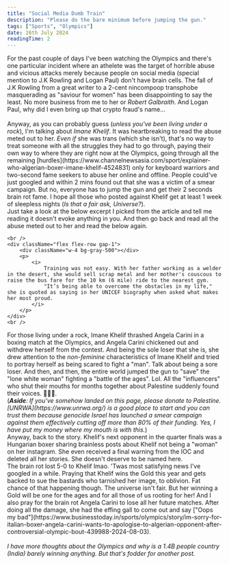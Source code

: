 ```yaml
---
title: "Social Media Dumb Train"
description: "Please do the bare minimum before jumping the gun."
tags: ["Sports", "Olympics"]
date: 26th July 2024
readingTime: 2
---
```


<section>
	For the past couple of days I've been watching the Olympics and there's one particular incident where an athelete was the target of horrible abuse and vicious attacks merely because people on social media (special mention to J.K Rowling and Logan Paul) don't have brain cells. The fall of J.K Rowling from a great writer to a 2-cent nincompoop transphobe masquerading as "saviour for women" has been disappointing to say the least. No more business from me to her or <i>Robert Galbraith</i>. And Logan Paul, why did I even bring up that crypto fraud's name...
</section>
<br />
<section>
	Anyway, as you can probably guess (<i>unless you've been living under a rock</i>), I'm talking about <i>Imane Khelif</i>. It was heartbreaking to read the abuse meted out to her. <i>Even if</i> she was trans (which she isn't), that's no way to treat someone with all the struggles they had to go through, paying their own way to where they are right now at the Olympics, going through all the remaining [hurdles](https://www.channelnewsasia.com/sport/explainer-who-algerian-boxer-imane-khelif-4524831) only for keyboard warriors and two-second fame seekers to abuse her online and offline. People could've just googled and within 2 mins found out that she was a victim of a smear campaign. But no, everyone has to jump the gun and get their 2 seconds brain rot fame. I hope all those who posted against Khelif get at least 1 week of sleepless nights (<i>Is that a fair ask, Universe?</i>).
	<br />
	Just take a look at the below excerpt I picked from the article and tell me reading it doesn't evoke anything in you. And then go back and read all the abuse meted out to her and read the below again.

    <br />
    <div className="flex flex-row gap-1">
    	<div className="w-4 bg-gray-500"></div>
    	<p>
    		<i>
    			Training was not easy. With her father working as a welder in the desert, she would sell scrap metal and her mother's couscous to raise the bus fare for the 10 km (6 mile) ride to the nearest gym.
    			"It’s being able to overcome the obstacles in my life," she is quoted as saying in her UNICEF biography when asked what makes her most proud.
    		</i>
    	</p>
    </div>
    <br />

</section>
<section>
	For those living under a rock, Imane Khelif thrashed Angela Carini in a boxing match at the Olympics, and Angela Carini chickened out and withdrew herself from the contest. And being the sole loser that she is, she drew attention to the  <i>non-feminine</i> characteristics of Imane Khelif and tried to portray herself as being scared to fight a "man". Talk about being a sore loser. And then, and then, the entire world jumped the gun to "save" the "lone white woman" fighting a "battle of the ages". Lol. All the "influencers" who shut their mouths for months together about Palestine suddenly found their voices. 👏👏👏.
	<br />
	(<i><b>Aside</b>: If you've somehow landed on this page,  please donate to Palestine. <span className="text-blue-500">[UNRWA](https://www.unrwa.org/)</span> is a good place to start and you can trust them because genocide Israel has launched a smear campaign against them effectively cutting off more than 80% of their funding. Yes, I have put my money where my mouth is with this.</i>)
	<br />
	Anyway, back to the story. Khelif's next opponent in the quarter finals was a Hungarian boxer sharing brainless posts about Khelif not being a "woman" on her instagram. She even received a final warning from the IOC and deleted all her stories. She doesn't deserve to be named here.
	<br />
	The brain rot lost 5-0 to Khelif lmao. 'Twas most satisfying news I've googled in a while. Praying that Khelif wins the Gold this year and gets backed to sue the bastards who tarnished her image, to oblivion. Fat chance of that happening though. The universe isn't fair. But her winning a Gold will be one for the ages and for all those of us rooting for her! And I also pray for the brain rot Angela Carini to lose all her future matches. After doing all the damage, she had the effing gall to come out and say <span className="text-blue-500">["Oops my bad"](https://www.businesstoday.in/sports/olympics/story/im-sorry-for-italian-boxer-angela-carini-wants-to-apologise-to-algerian-opponent-after-controversial-olympic-bout-439988-2024-08-03)</span>.
</section>
<br />
<section>
	<i>
		I have more thoughts about the Olympics and why is a 1.4B people country (India) barely winning anything. But that's fodder for another post.
	</i>
</section>
